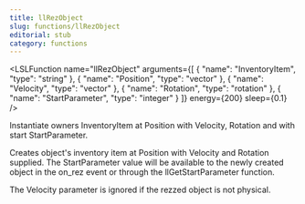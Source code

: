 ```yaml
---
title: llRezObject
slug: functions/llRezObject
editorial: stub
category: functions
---
```


<LSLFunction
	name="llRezObject"
	arguments={[
	{
		"name": "InventoryItem",
		"type": "string"
	},
	{
		"name": "Position",
		"type": "vector"
	},
	{
		"name": "Velocity",
		"type": "vector"
	},
	{
		"name": "Rotation",
		"type": "rotation"
	},
	{
		"name": "StartParameter",
		"type": "integer"
	}
]}
	energy={200}
	sleep={0.1}
/>

Instantiate owners InventoryItem at Position with Velocity, Rotation and with start StartParameter.

Creates object's inventory item at Position with Velocity and Rotation supplied. The StartParameter value will be available to the newly created object in the on_rez event or through the llGetStartParameter function.

The Velocity parameter is ignored if the rezzed object is not physical.
